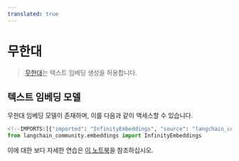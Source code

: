```yaml
---
translated: true
---
```


# 무한대

>[무한대](https://github.com/michaelfeil/infinity)는 텍스트 임베딩 생성을 허용합니다.

## 텍스트 임베딩 모델

무한대 임베딩 모델이 존재하며, 이를 다음과 같이 액세스할 수 있습니다.

```python
<!--IMPORTS:[{"imported": "InfinityEmbeddings", "source": "langchain_community.embeddings", "docs": "https://api.python.langchain.com/en/latest/embeddings/langchain_community.embeddings.infinity.InfinityEmbeddings.html", "title": "Infinity"}]-->
from langchain_community.embeddings import InfinityEmbeddings
```

이에 대한 보다 자세한 연습은 [이 노트북](/docs/integrations/text_embedding/infinity)을 참조하십시오.
